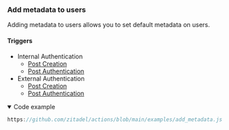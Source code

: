 ### Add metadata to users

Adding metadata to users allows you to set default metadata on users.

#### Triggers

- Internal Authentication
  - [Post Creation](/docs/apis/actions/internal-authentication#post-creation)
  - [Post Authentication](/docs/apis/actions/internal-authentication#post-authentication)
- External Authentication
  - [Post Creation](/docs/apis/actions/internal-authentication#post-creation)
  - [Post Authentication](/docs/apis/actions/internal-authentication#post-authentication)

<details open={props.codeCollapsed ? "" : "open"}>
<summary>Code example</summary>

```js reference
https://github.com/zitadel/actions/blob/main/examples/add_metadata.js
```

</details>